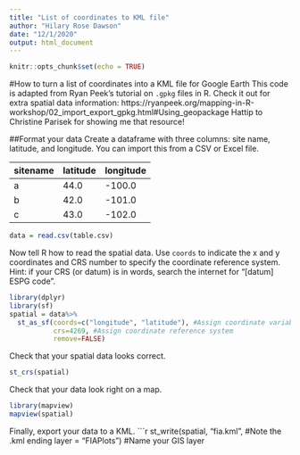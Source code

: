 ```yaml
---
title: "List of coordinates to KML file"
author: "Hilary Rose Dawson"
date: "12/1/2020"
output: html_document
---
```


```r
knitr::opts_chunk$set(echo = TRUE)
```

#How to turn a list of coordinates into a KML file for Google Earth
This code is adapted from Ryan Peek's tutorial on `.gpkg` files in R. Check it out for extra spatial data information: https://ryanpeek.org/mapping-in-R-workshop/02_import_export_gpkg.html#Using_geopackage
Hattip to Christine Parisek for showing me that resource!

##Format your data
Create a dataframe with three columns: site name, latitude, and longitude. You can import this from a CSV or Excel file. 

sitename | latitude | longitude
---|---|---
a | 44.0 | -100.0
b | 42.0 | -101.0
c | 43.0 | -102.0

```r
data = read.csv(table.csv)
```

Now tell R how to read the spatial data. Use `coords` to indicate the x and y coordinates and CRS number to specify the coordinate reference system. Hint: if your CRS (or datum) is in words, search the internet for "[datum] ESPG code". 

```r
library(dplyr)
library(sf)
spatial = data%>%
  st_as_sf(coords=c("longitude", "latitude"), #Assign coordinate variables
           crs=4269, #Assign coordinate reference system
           remove=FALSE)
```

Check that your spatial data looks correct.
```r
st_crs(spatial)
```

Check that your data look right on a map.
```r
library(mapview)
mapview(spatial)
```

Finally, export your data to a KML.
```r
st_write(spatial, 
         "fia.kml", #Note the .kml ending
         layer = "FIAPlots") #Name your GIS layer
